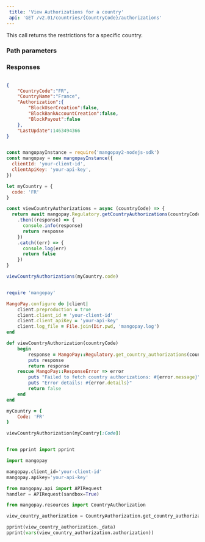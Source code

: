 ```yaml
---  
 title: 'View Authorizations for a country'  
 api: 'GET /v2.01/countries/{CountryCode}/authorizations'  
---  
```


  

This call returns the restrictions for a specific country.  

### Path parameters  

<CountryCode />  

### Responses  

<AccordionGroup><Accordion title="200 ">  

<CountryCodeResponse />  

<CountryNameResponse />  

<AuthorizationResponse />  

<LastUpdateResponse /></Accordion></AccordionGroup>  

<ResponseExample>  

```json 200   

{
    "CountryCode":"FR",
    "CountryName":"France",
    "Authorization":{
        "BlockUserCreation":false,
        "BlockBankAccountCreation":false,
        "BlockPayout":false
    },
    "LastUpdate":1463494366
}  

 ```  

</ResponseExample>  

<RequestExample>  
  
```javascript NodeJS  

const mangopayInstance = require('mangopay2-nodejs-sdk')
const mangopay = new mangopayInstance({
  clientId: 'your-client-id',
  clientApiKey: 'your-api-key',
})

let myCountry = {
  code: 'FR'
}

const viewCountryAuthorizations = async (countryCode) => {
  return await mangopay.Regulatory.getCountryAuthorizations(countryCode)
    .then((response) => {
      console.info(response)
      return response
    })
    .catch((err) => {
      console.log(err)
      return false
    })
}

viewCountryAuthorizations(myCountry.code)  
```  

  
```ruby Ruby  

require 'mangopay'

MangoPay.configure do |client|
    client.preproduction = true
    client.client_id = 'your-client-id'
    client.client_apiKey = 'your-api-key'
    client.log_file = File.join(Dir.pwd, 'mangopay.log')
end

def viewCountryAuthorization(countryCode)
    begin
        response = MangoPay::Regulatory.get_country_authorizations(countryCode)
        puts response
        return response
    rescue MangoPay::ResponseError => error
        puts "Failed to fetch country authorizations: #{error.message}"
        puts "Error details: #{error.details}"
        return false
    end
end

myCountry = {
    Code: 'FR'
}

viewCountryAuthorization(myCountry[:Code])  
```  

  
```python Python  

from pprint import pprint

import mangopay

mangopay.client_id='your-client-id'
mangopay.apikey='your-api-key'

from mangopay.api import APIRequest
handler = APIRequest(sandbox=True)

from mangopay.resources import CountryAuthorization

view_country_authorization = CountryAuthorization.get_country_authorizations(country_code='FR')

pprint(view_country_authorization._data)
pprint(vars(view_country_authorization.authorization))  
```  

  
</RequestExample>